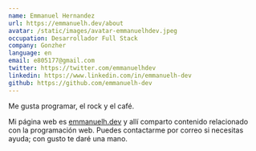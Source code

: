 ```yaml
---
name: Emmanuel Hernandez
url: https://emmanuelh.dev/about
avatar: /static/images/avatar-emmanuelhdev.jpeg
occupation: Desarrollador Full Stack
company: Gonzher
language: en
email: e805177@gmail.com
twitter: https://twitter.com/emmanuelhdev
linkedin: https://www.linkedin.com/in/emmanuelh-dev
github: https://github.com/emmanuelh-dev
---
```


Me gusta programar, el rock y el café.

Mi página web es [emmanuelh.dev](https://emmanuelh.dev) y allí comparto contenido relacionado con la programación web. Puedes contactarme por correo si necesitas ayuda; con gusto te daré una mano.
